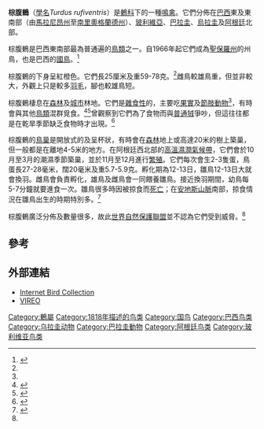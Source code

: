 {{Speciesbox
| name = 棕腹鶇
| image = Flickr - Dario Sanches - SABIÁ-LARANJEIRA (Turdus rufiventris) (7).jpg
| image_width = 250px
| status = LC
| status_system = IUCN3.1
| status_ref = <ref name=iucn>{{IUCN2008|assessors=BirdLife International|year=2008|id=147279|title=Turdus rufiventris|downloaded=2008-11-16}}</ref>
| genus = Turdus
| species = rufiventris
| authority = [[Louis_Jean_Pierre_Vieillot|Vieillot]], 1818
}}

'''棕腹鶇'''（[[學名|學名]]''Turdus rufiventris''）是[[鶇科|鶇科]]下的一種[[鳴禽|鳴禽]]。它們分佈在[[巴西|巴西]]東及東南部（由[[馬拉尼昂州|馬拉尼昂州]]至[[南里奧格蘭德州|南里奧格蘭德州]]）、[[玻利維亞|玻利維亞]]、[[巴拉圭|巴拉圭]]、[[烏拉圭|烏拉圭]]及[[阿根廷|阿根廷]]北部。

棕腹鶇是巴西東南部最為普通遍的[[鳥類|鳥類]]之一。自1966年起它們成為[[聖保羅州|聖保羅州]]的州鳥，也是巴西的[[國鳥|國鳥]]。<ref name=Sick1997>{{Cite book|author=Sick, Helmut; Haffer, Jürgen; Alvarenga, Herculano F.; Pacheco, José Fernando & Barruel, Paul|year=1997|title=Ornitologia Brasileira|publisher=Editora Nova Fronteir|location=Rio de Janeiro|isbn=85-209-0816-0}}</ref>

棕腹鶇的下身呈紅橙色。它們長25厘米及重59-78克。<ref name=Sick1997/>雌鳥較雄鳥重，但並非較大，外觀上只是較多[[羽毛|羽毛]]，腳也較雄鳥短。

棕腹鶇棲息在[[森林|森林]]及[[城市|城市]]林地。它們是[[雜食性|雜食性]]的，主要吃[[果實|果實]]及[[節肢動物|節肢動物]]<ref name=Sick1997/>，有時會與其他[[鳥類|鳥類]]混群覓食。<ref name=Machado1999>{{Cite journal|author=Machado, C.G.|year=1999|title=A composição dos bandos mistos de aves na Mata Atlântica da Serra de Paranapiacaba, no sudeste brasileiro|journal=Revista Brasileira de Biologia|volume=59|issue=1|pages=75-85|doi=10.1590/S0034-71081999000100010|url=http://www.scielo.br/pdf/rbbio/v59n1/v59n1a10.pdf|access-date=2010-10-06|archive-date=2011-11-29|archive-url=https://web.archive.org/web/20111129174039/http://www.scielo.br/pdf/rbbio/v59n1/v59n1a10.pdf|dead-url=no}}</ref><ref name=OlsonAlvarenga2006>{{Cite journal|author=Olson, Storrs L. & Alvarenga, Herculano M. F.|year=2006|title=An extraordinary feeding assemblage of birds at a termite swarm in the Serra da Mantiqueira, São Paulo, Brazil|journal=Revista Brasileira de Ornitologia|volume=14|issue=3|pages=297-9|url=http://www.ararajuba.org.br/sbo/ararajuba/artigos/Volume143/ara143not6.pdf|deadurl=yes|archiveurl=https://web.archive.org/web/20081217160357/http://www.ararajuba.org.br/sbo/ararajuba/artigos/Volume143/ara143not6.pdf|archivedate=2008-12-17}}</ref>曾觀察到它們為了食物而與[[普通狨|普通狨]]爭吵，但這往往都是在乾旱季節缺乏食物時才出現。<ref name=Lyra-Neves2007>{{Cite journal|author=de Lyra-Neves, Rachel M.; Oliveira, Maria A.B.; Telino-Júnior,Wallace R. & dos Santos, Ednilza M.|year=2007|title=Comportamentos interespecíficos entre ''Callithrix jacchus'' (Linnaeus) (Primates, Callitrichidae) e algumas aves de Mata Atlântica, Pernambuco, Brasil|journal=Revista Brasileira de Zoologia|volume=24|issue=3|pages=709–16|doi=10.1590/S0101-81752007000300022|url=http://www.scielo.br/pdf/rbzool/v24n3/a22v24n3.pdf|access-date=2010-10-06|archive-date=2011-11-29|archive-url=https://web.archive.org/web/20111129173206/http://www.scielo.br/pdf/rbzool/v24n3/a22v24n3.pdf|dead-url=no}}</ref>

棕腹鶇的[[巢|鳥巢]]是開放式的及呈杯狀，有時會在[[森林|森林]]地上或高達20米的樹上築巢，但一般都是在離地4-5米的地方。在阿根廷西北部的[[高溫濕潤氣候帶|高溫濕潤氣候帶]]，它們會於10月至3月的潮濕季節築巢，並於11月至12月進行[[繁殖|繁殖]]。它們每次會生2-3隻蛋，鳥蛋長27-28毫米，闊20毫米及重5.7-5.9克。孵化期為12-13日，雛鳥12-13日大就會換羽。雌鳥會負責孵化，雄鳥及雌鳥會一同餵養雛鳥。接近換羽期間，幼鳥每5-7分鐘就要進食一次。雛鳥很多時因被掠食而[[死亡|死亡]]；在[[安地斯山脈|安地斯山脈]]南部，掠食情況在雛鳥出生的時期特別多。<ref name=Auer2007>{{Cite journal|author=Auer, Sonya K.; Bassar, Ronald D.; Fontaine, Joseph J. & Martin, Thomas E. |year=2007 |title=Breeding biology of passerines in a subtropical montane forest in Northwestern Argentina |journal=The Condor |volume=109 |issue=2 |pages=321-33 |doi=10.1650/0010-5422(2007)109[321:BBOPIA]2.0.CO;2 |url=http://www.umt.edu/mcwru/files.pdf/Tom's%20PDF/Auer%20et%20al%20%202007%20Condor%20Argentina%20breeding%20biology.pdf |deadurl=yes |archiveurl=https://web.archive.org/web/20080408083929/http://www.umt.edu/mcwru/files.pdf/Tom%27s%20PDF/Auer%20et%20al%20%202007%20Condor%20Argentina%20breeding%20biology.pdf |archivedate=2008-04-08 }}</ref>

棕腹鶇廣泛分佈及數量很多，故此[[世界自然保護聯盟|世界自然保護聯盟]]並不認為它們受到威脅。<ref name=iucn/>

==參考==
{{Reflist}}

==外部連結==
{{commons|Turdus rufiventris}}
*[http://ibc.hbw.com/ibc/phtml/especie.phtml?idEspecie=5970 Internet Bird Collection] {{Wayback|url=http://ibc.hbw.com/ibc/phtml/especie.phtml?idEspecie=5970 |date=20080524211308 }}
*[http://vireo.acnatsci.org/search.html?Form=Search&SEARCHBY=Common&KEYWORDS=rufous-bellied+thrush&showwhat=images&AGE=All&SEX=All&ACT=All&Search=Search&VIEW=All&ORIENTATION=All&RESULTS=24 VIREO] {{Wayback|url=http://vireo.acnatsci.org/search.html?Form=Search&SEARCHBY=Common&KEYWORDS=rufous-bellied+thrush&showwhat=images&AGE=All&SEX=All&ACT=All&Search=Search&VIEW=All&ORIENTATION=All&RESULTS=24 |date=20110516143042 }}
{{Taxonbar|from=Q609283}}

[[Category:鶇屬|Category:鶇屬]]
[[Category:1818年描述的鸟类|Category:1818年描述的鸟类]]
[[Category:国鸟|Category:国鸟]]
[[Category:巴西鸟类|Category:巴西鸟类]]
[[Category:乌拉圭动物|Category:乌拉圭动物]]
[[Category:巴拉圭動物|Category:巴拉圭動物]]
[[Category:阿根廷鸟类|Category:阿根廷鸟类]]
[[Category:玻利维亚鸟类|Category:玻利维亚鸟类]]